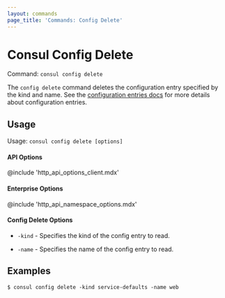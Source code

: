 ```yaml
---
layout: commands
page_title: 'Commands: Config Delete'
---
```


# Consul Config Delete

Command: `consul config delete`

The `config delete` command deletes the configuration entry specified by the
kind and name. See the [configuration entries docs](/docs/agent/config-entries)
for more details about configuration entries.

## Usage

Usage: `consul config delete [options]`

#### API Options

@include 'http_api_options_client.mdx'

#### Enterprise Options

@include 'http_api_namespace_options.mdx'

#### Config Delete Options

- `-kind` - Specifies the kind of the config entry to read.

- `-name` - Specifies the name of the config entry to read.

## Examples

    $ consul config delete -kind service-defaults -name web
